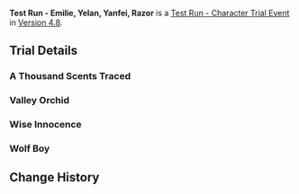 {{Stub|Trial Details}}
{{Event
|name              = Test Run - Emilie, Yelan, Yanfei, Razor
|image             = Test Run - Emilie, Yelan, Yanfei, Razor.png
|type              = In-Game
|group             = Test Run
|time_known        = yes
|time_start        = 2024-08-06 18:00:00
|time_end          = 2024-08-27 14:59:59
}}
'''Test Run - Emilie, Yelan, Yanfei, Razor''' is a [[Test Run - Character Trial Event]] in [[Version 4.8]].

{{Test Run
|character_5_1 = Emilie
|rewards_5_1   = Primogem*20;Lakelight Lily*3;Meshing Gear*3
|party_5_1     = Kirara,Gaming,Bennett
|character_5_2 = Yelan
|rewards_5_2   = Primogem*20;Starconch*3;Recruit's Insignia*3
|party_5_2     = Xiangling,Lisa,Kaeya
|character_4_1 = Yanfei
|rewards_4_1   = Adventurer's Experience*6;Noctilucous Jade*3;Treasure Hoarder Insignia*3
|party_4_1     = Beidou,Xingqiu,Bennett
|character_4_2 = Razor
|rewards_4_2   = Mystic Enhancement Ore*3;Wolfhook*3;Damaged Mask*3
|party_4_2     = Mika,Fischl,Diona
|wish          = Ambrosial Essence/2024-08-06
|wish2         = Discerner of Enigmas/2024-08-06
}}

==Trial Details==
===A Thousand Scents Traced===
{{Trial Character/Event/Header}}
{{Trial Character/Event
|character_name         = Emilie
|character_level        = 80
|constellation          = 0
|weapon_name            = Lumidouce Elegy
|weapon_level           = 80
|refinement             = 1

|artifact_flower        = Dark Fruit of Bright Flowers
|artifact_feather       = Faded Emerald Tail
|artifact_sands         = Moment of Attainment
|artifact_goblet        = The Wine-Flask Over Which the Plan Was Hatched
|artifact_circlet       = Crownless Crown
|artifact_level         = 20
|set1                   = Unfinished Reverie
|set1_piece_bonus       = 4

|normal_attack_talent   = 8
|elemental_skill_talent = 8
|elemental_burst_talent = 8

|hp                     = 19,890
|atk                    = 2,240
|def                    = 770
|em                     = 155
|crit_rate              = 56.2%
|crit_dmg               = 182.9%
|er                     = 135.0%

|dendro_dmg             = 46.6%
}}
{{Trial Character/Event
|character_name         = Kirara
|character_level        = 80
|constellation          = 0
|weapon_name            = Sapwood Blade
|weapon_level           = 80
|refinement             = 1

|artifact_flower        = Flower of Accolades
|artifact_feather       = Vibrant Pinion
|artifact_sands         = Orichalceous Time-Dial
|artifact_goblet        = Feast of Boundless Joy
|artifact_circlet       = General's Ancient Helm
|artifact_level         = 20
|set1                   = Tenacity of the Millelith
|set1_piece_bonus       = 2
|set2                   = Vourukasha's Glow
|set2_piece_bonus       = 2

|normal_attack_talent   = 8
|elemental_skill_talent = 8
|elemental_burst_talent = 8

|hp                     = 39,941
|atk                    = 1,393
|def                    = 589
|em                     = 155
|crit_rate              = 26.0%
|crit_dmg               = 91.9%
|er                     = 162.9%
}}
{{Trial Character/Event
|character_name         = Gaming
|character_level        = 80
|constellation          = 0
|weapon_name            = Serpent Spine
|weapon_level           = 80
|refinement             = 1

|artifact_flower        = Witch's Flower of Blaze
|artifact_feather       = Witch's Ever-Burning Plume
|artifact_sands         = Witch's End Time
|artifact_goblet        = Witch's Heart Flames
|artifact_circlet       = Witch's Scorching Hat
|artifact_level         = 20
|set1                   = Crimson Witch of Flames
|set1_piece_bonus       = 4

|normal_attack_talent   = 8
|elemental_skill_talent = 8
|elemental_burst_talent = 8

|hp                     = 17,844
|atk                    = 1,886
|def                    = 746
|em                     = 155
|crit_rate              = 51.1%
|crit_dmg               = 154.1%
|er                     = 135.0%

|pyro_dmg               = 61.6%
}}
{{Trial Character/Event
|character_name         = Bennett
|character_level        = 80
|constellation          = 0
|weapon_name            = Sapwood Blade
|weapon_level           = 80
|refinement             = 1

|artifact_flower        = Royal Flora
|artifact_feather       = Royal Plume
|artifact_sands         = Royal Pocket Watch
|artifact_goblet        = Royal Silver Urn
|artifact_circlet       = Royal Masque
|artifact_level         = 20
|set1                   = Noblesse Oblige
|set1_piece_bonus       = 4

|normal_attack_talent   = 8
|elemental_skill_talent = 8
|elemental_burst_talent = 8

|hp                     = 29,043
|atk                    = 1,354
|def                    = 815
|em                     = 155
|crit_rate              = 26.0%
|crit_dmg               = 91.9%
|er                     = 234.7%
}}
{{Trial Character/Event/Footer}}

===Valley Orchid===
{{Trial Character/Event/Header}}
{{Trial Character/Event
|character_name         = Yelan
|character_level        = 80
|constellation          = 0
|weapon_name            = 
|weapon_level           = 80
|refinement             = 1

|artifact_flower        = 
|artifact_feather       = 
|artifact_sands         = 
|artifact_goblet        = 
|artifact_circlet       = 
|artifact_level         = 20
|set1                   = 
|set1_piece_bonus       = 4
<!--
|set2                   = 
|set2_piece_bonus       = 2
-->

|normal_attack_talent   = 8
|elemental_skill_talent = 8
|elemental_burst_talent = 8

|hp                     = 
|atk                    = 
|def                    = 
|em                     = 
|crit_rate              = 
|crit_dmg               = 
|healing                = 
|er                     = 

|pyro_dmg               = 
|hydro_dmg              = 
|dendro_dmg             = 
|electro_dmg            = 
|anemo_dmg              = 
|cryo_dmg               = 
|geo_dmg                = 
|physical_dmg           = 
}}
{{Trial Character/Event
|character_name         = Xiangling
|character_level        = 80
|constellation          = 0
|weapon_name            = 
|weapon_level           = 80
|refinement             = 1

|artifact_flower        = 
|artifact_feather       = 
|artifact_sands         = 
|artifact_goblet        = 
|artifact_circlet       = 
|artifact_level         = 20
|set1                   = 
|set1_piece_bonus       = 4
<!--
|set2                   = 
|set2_piece_bonus       = 2
-->

|normal_attack_talent   = 8
|elemental_skill_talent = 8
|elemental_burst_talent = 8

|hp                     = 
|atk                    = 
|def                    = 
|em                     = 
|crit_rate              = 
|crit_dmg               = 
|healing                = 
|er                     = 

|pyro_dmg               = 
|hydro_dmg              = 
|dendro_dmg             = 
|electro_dmg            = 
|anemo_dmg              = 
|cryo_dmg               = 
|geo_dmg                = 
|physical_dmg           = 
}}
{{Trial Character/Event
|character_name         = Lisa
|character_level        = 80
|constellation          = 0
|weapon_name            = 
|weapon_level           = 80
|refinement             = 1

|artifact_flower        = 
|artifact_feather       = 
|artifact_sands         = 
|artifact_goblet        = 
|artifact_circlet       = 
|artifact_level         = 20
|set1                   = 
|set1_piece_bonus       = 4
<!--
|set2                   = 
|set2_piece_bonus       = 2
-->

|normal_attack_talent   = 8
|elemental_skill_talent = 8
|elemental_burst_talent = 8

|hp                     = 
|atk                    = 
|def                    = 
|em                     = 
|crit_rate              = 
|crit_dmg               = 
|healing                = 
|er                     = 

|pyro_dmg               = 
|hydro_dmg              = 
|dendro_dmg             = 
|electro_dmg            = 
|anemo_dmg              = 
|cryo_dmg               = 
|geo_dmg                = 
|physical_dmg           = 
}}
{{Trial Character/Event
|character_name         = Kaeya
|character_level        = 80
|constellation          = 0
|weapon_name            = 
|weapon_level           = 80
|refinement             = 1

|artifact_flower        = 
|artifact_feather       = 
|artifact_sands         = 
|artifact_goblet        = 
|artifact_circlet       = 
|artifact_level         = 20
|set1                   = 
|set1_piece_bonus       = 4
<!--
|set2                   = 
|set2_piece_bonus       = 2
-->

|normal_attack_talent   = 8
|elemental_skill_talent = 8
|elemental_burst_talent = 8

|hp                     = 
|atk                    = 
|def                    = 
|em                     = 
|crit_rate              = 
|crit_dmg               = 
|healing                = 
|er                     = 

|pyro_dmg               = 
|hydro_dmg              = 
|dendro_dmg             = 
|electro_dmg            = 
|anemo_dmg              = 
|cryo_dmg               = 
|geo_dmg                = 
|physical_dmg           = 
}}
{{Trial Character/Event/Footer}}

===Wise Innocence===
{{Trial Character/Event/Header}}
{{Trial Character/Event
|character_name         = Yanfei
|character_level        = 80
|constellation          = 0
|weapon_name            = 
|weapon_level           = 80
|refinement             = 1

|artifact_flower        = 
|artifact_feather       = 
|artifact_sands         = 
|artifact_goblet        = 
|artifact_circlet       = 
|artifact_level         = 20
|set1                   = 
|set1_piece_bonus       = 4
<!--
|set2                   = 
|set2_piece_bonus       = 2
-->

|normal_attack_talent   = 8
|elemental_skill_talent = 8
|elemental_burst_talent = 8

|hp                     = 
|atk                    = 
|def                    = 
|em                     = 
|crit_rate              = 
|crit_dmg               = 
|healing                = 
|er                     = 

|pyro_dmg               = 
|hydro_dmg              = 
|dendro_dmg             = 
|electro_dmg            = 
|anemo_dmg              = 
|cryo_dmg               = 
|geo_dmg                = 
|physical_dmg           = 
}}
{{Trial Character/Event
|character_name         = Beidou
|character_level        = 80
|constellation          = 0
|weapon_name            = 
|weapon_level           = 80
|refinement             = 1

|artifact_flower        = 
|artifact_feather       = 
|artifact_sands         = 
|artifact_goblet        = 
|artifact_circlet       = 
|artifact_level         = 20
|set1                   = 
|set1_piece_bonus       = 4
<!--
|set2                   = 
|set2_piece_bonus       = 2
-->

|normal_attack_talent   = 8
|elemental_skill_talent = 8
|elemental_burst_talent = 8

|hp                     = 
|atk                    = 
|def                    = 
|em                     = 
|crit_rate              = 
|crit_dmg               = 
|healing                = 
|er                     = 

|pyro_dmg               = 
|hydro_dmg              = 
|dendro_dmg             = 
|electro_dmg            = 
|anemo_dmg              = 
|cryo_dmg               = 
|geo_dmg                = 
|physical_dmg           = 
}}
{{Trial Character/Event
|character_name         = Xingqiu
|character_level        = 80
|constellation          = 0
|weapon_name            = 
|weapon_level           = 80
|refinement             = 1

|artifact_flower        = 
|artifact_feather       = 
|artifact_sands         = 
|artifact_goblet        = 
|artifact_circlet       = 
|artifact_level         = 20
|set1                   = 
|set1_piece_bonus       = 4
<!--
|set2                   = 
|set2_piece_bonus       = 2
-->

|normal_attack_talent   = 8
|elemental_skill_talent = 8
|elemental_burst_talent = 8

|hp                     = 
|atk                    = 
|def                    = 
|em                     = 
|crit_rate              = 
|crit_dmg               = 
|healing                = 
|er                     = 

|pyro_dmg               = 
|hydro_dmg              = 
|dendro_dmg             = 
|electro_dmg            = 
|anemo_dmg              = 
|cryo_dmg               = 
|geo_dmg                = 
|physical_dmg           = 
}}
{{Trial Character/Event
|character_name         = Bennett
|character_level        = 80
|constellation          = 0
|weapon_name            = 
|weapon_level           = 80
|refinement             = 1

|artifact_flower        = 
|artifact_feather       = 
|artifact_sands         = 
|artifact_goblet        = 
|artifact_circlet       = 
|artifact_level         = 20
|set1                   = 
|set1_piece_bonus       = 4
<!--
|set2                   = 
|set2_piece_bonus       = 2
-->

|normal_attack_talent   = 8
|elemental_skill_talent = 8
|elemental_burst_talent = 8

|hp                     = 
|atk                    = 
|def                    = 
|em                     = 
|crit_rate              = 
|crit_dmg               = 
|healing                = 
|er                     = 

|pyro_dmg               = 
|hydro_dmg              = 
|dendro_dmg             = 
|electro_dmg            = 
|anemo_dmg              = 
|cryo_dmg               = 
|geo_dmg                = 
|physical_dmg           = 
}}
{{Trial Character/Event/Footer}}

===Wolf Boy===
{{Trial Character/Event/Header}}
{{Trial Character/Event
|character_name         = Razor
|character_level        = 80
|constellation          = 0
|weapon_name            = Snow-Tombed Starsilver
|weapon_level           = 80
|refinement             = 1

|artifact_flower        = 
|artifact_feather       = 
|artifact_sands         = 
|artifact_goblet        = 
|artifact_circlet       = 
|artifact_level         = 20
|set1                   = 
|set1_piece_bonus       = 4
<!--
|set2                   = 
|set2_piece_bonus       = 2
-->

|normal_attack_talent   = 8
|elemental_skill_talent = 8
|elemental_burst_talent = 8

|hp                     = 
|atk                    = 
|def                    = 
|em                     = 
|crit_rate              = 
|crit_dmg               = 
|healing                = 
|er                     = 

|pyro_dmg               = 
|hydro_dmg              = 
|dendro_dmg             = 
|electro_dmg            = 
|anemo_dmg              = 
|cryo_dmg               = 
|geo_dmg                = 
|physical_dmg           = 
}}
{{Trial Character/Event
|character_name         = Mika
|character_level        = 80
|constellation          = 0
|weapon_name            = Favonius Lance
|weapon_level           = 80
|refinement             = 1

|artifact_flower        = 
|artifact_feather       = 
|artifact_sands         = 
|artifact_goblet        = 
|artifact_circlet       = 
|artifact_level         = 20
|set1                   = 
|set1_piece_bonus       = 4
<!--
|set2                   = 
|set2_piece_bonus       = 2
-->

|normal_attack_talent   = 8
|elemental_skill_talent = 8
|elemental_burst_talent = 8

|hp                     = 
|atk                    = 
|def                    = 
|em                     = 
|crit_rate              = 
|crit_dmg               = 
|healing                = 
|er                     = 

|pyro_dmg               = 
|hydro_dmg              = 
|dendro_dmg             = 
|electro_dmg            = 
|anemo_dmg              = 
|cryo_dmg               = 
|geo_dmg                = 
|physical_dmg           = 
}}
{{Trial Character/Event
|character_name         = Fischl
|character_level        = 80
|constellation          = 0
|weapon_name            = The Stringless
|weapon_level           = 80
|refinement             = 1

|artifact_flower        = 
|artifact_feather       = 
|artifact_sands         = 
|artifact_goblet        = 
|artifact_circlet       = 
|artifact_level         = 20
|set1                   = 
|set1_piece_bonus       = 4
<!--
|set2                   = 
|set2_piece_bonus       = 2
-->

|normal_attack_talent   = 8
|elemental_skill_talent = 8
|elemental_burst_talent = 8

|hp                     = 
|atk                    = 
|def                    = 
|em                     = 
|crit_rate              = 
|crit_dmg               = 
|healing                = 
|er                     = 

|pyro_dmg               = 
|hydro_dmg              = 
|dendro_dmg             = 
|electro_dmg            = 
|anemo_dmg              = 
|cryo_dmg               = 
|geo_dmg                = 
|physical_dmg           = 
}}
{{Trial Character/Event
|character_name         = Diona
|character_level        = 80
|constellation          = 0
|weapon_name            = Sacrificial Bow
|weapon_level           = 80
|refinement             = 1

|artifact_flower        = 
|artifact_feather       = 
|artifact_sands         = 
|artifact_goblet        = 
|artifact_circlet       = 
|artifact_level         = 20
|set1                   = 
|set1_piece_bonus       = 4
<!--
|set2                   = 
|set2_piece_bonus       = 2
-->

|normal_attack_talent   = 8
|elemental_skill_talent = 8
|elemental_burst_talent = 8

|hp                     = 
|atk                    = 
|def                    = 
|em                     = 
|crit_rate              = 
|crit_dmg               = 
|healing                = 
|er                     = 

|pyro_dmg               = 
|hydro_dmg              = 
|dendro_dmg             = 
|electro_dmg            = 
|anemo_dmg              = 
|cryo_dmg               = 
|geo_dmg                = 
|physical_dmg           = 
}}
{{Trial Character/Event/Footer}}

==Change History==
{{Change History|4.8}}